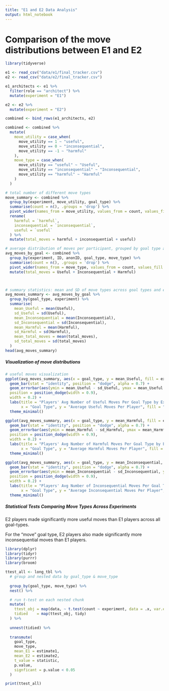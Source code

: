 ```yaml
---
title: "E1 and E2 Data Analysis"
output: html_notebook
---
```


# Comparison of the move distributions between E1 and E2

```r
library(tidyverse)

e1 <- read_csv("data/e1/final_tracker.csv")
e2 <- read_csv("data/e2/final_tracker.csv")

e1_architects <- e1 %>%
  filter(role == "architect") %>%
  mutate(experiment = "E1")

e2 <- e2 %>%
  mutate(experiment = "E2")

combined <- bind_rows(e1_architects, e2)

combined <- combined %>%
  mutate(
    move_utility = case_when(
      move_utility == 1 ~ "useful",
      move_utility == 0 ~ "inconsequential",
      move_utility == -1 ~ "harmful"
    ),
    move_type = case_when(
      move_utility == "useful" ~ "Useful",
      move_utility == "inconsequential" ~ "Inconsequential",
      move_utility == "harmful" ~ "Harmful"
    )
  )

# total number of different move types
move_summary <- combined %>%
  group_by(experiment, move_utility, goal_type) %>%
  summarise(count = n(), .groups = 'drop') %>%
  pivot_wider(names_from = move_utility, values_from = count, values_fill = 0) %>%
  rename(
    harmful = `harmful`,
    inconsequential = `inconsequential`,
    useful = `useful`
  ) %>%
  mutate(total_moves = harmful + inconsequential + useful)

# average distribution of moves per participant, grouped by goal type and experiment
avg_moves_by_goal <- combined %>%
  group_by(experiment, ID, anonID, goal_type, move_type) %>%
  summarise(count = n(), .groups = 'drop') %>%
  pivot_wider(names_from = move_type, values_from = count, values_fill = 0) %>%
  mutate(total_moves = Useful + Inconsequential + Harmful)



# summary statistics: mean and SD of move types across goal types and experiments
avg_moves_summary <- avg_moves_by_goal %>%
  group_by(goal_type, experiment) %>%
  summarise(
    mean_Useful = mean(Useful),
    sd_Useful = sd(Useful),
    mean_Inconsequential = mean(Inconsequential),
    sd_Inconsequential = sd(Inconsequential),
    mean_Harmful = mean(Harmful),
    sd_Harmful = sd(Harmful),
    mean_total_moves = mean(total_moves),
    sd_total_moves = sd(total_moves)
  )
head(avg_moves_summary)

```

##### Visualization of move distributions

```r
# useful moves visualization
ggplot(avg_moves_summary, aes(x = goal_type, y = mean_Useful, fill = experiment)) +
  geom_bar(stat = "identity", position = "dodge", alpha = 0.7) + 
  geom_errorbar(aes(ymin = mean_Useful - sd_Useful, ymax = mean_Useful + sd_Useful),
  position = position_dodge(width = 0.9),
  width = 0.2) +
  labs(title = "Players' Avg Number of Useful Moves Per Goal Type by Experiment",
       x = "Goal Type", y = "Average Useful Moves Per Player", fill = "Experiment" ) +
  theme_minimal()

ggplot(avg_moves_summary, aes(x = goal_type, y = mean_Harmful, fill = experiment)) +
  geom_bar(stat = "identity", position = "dodge", alpha = 0.7) +
  geom_errorbar(aes(ymin = mean_Harmful - sd_Harmful, ymax = mean_Harmful + sd_Harmful),
  position = position_dodge(width = 0.9),
  width = 0.2) +
  labs(title = "Players' Avg Number of Harmful Moves Per Goal Type by Experiment",
       x = "Goal Type", y = "Average Harmful Moves Per Player", fill = "Experiment") +
  theme_minimal()

ggplot(avg_moves_summary, aes(x = goal_type, y = mean_Inconsequential, fill = experiment)) +
  geom_bar(stat = "identity", position = "dodge", alpha = 0.7) +
  geom_errorbar(aes(ymin = mean_Inconsequential - sd_Inconsequential, ymax = mean_Inconsequential + sd_Inconsequential),
  position = position_dodge(width = 0.9),
  width = 0.2) +
  labs(title = "Players' Avg Number of Inconsequential Moves Per Goal Type by Experiment",
       x = "Goal Type", y = "Average Inconsequential Moves Per Player", fill = "Experiment") +
  theme_minimal()
```

##### Statistical Tests Comparing Move Types Across Experiments

E2 players made significantly more useful moves than E1 players across all goal-types. 

For the "move" goal type, E2 players also made significantly more inconsequential moves than E1 players. 

```r

library(dplyr)
library(tidyr)
library(purrr)
library(broom)

ttest_all <- long_tbl %>%
  # group and nested data by goal_type & move_type
  
  group_by(goal_type, move_type) %>%
  nest() %>%

  # run t-test on each nested chunk
  mutate(
    ttest_obj = map(data, ~ t.test(count ~ experiment, data = .x, var.equal = TRUE)),
    tidied    = map(ttest_obj, tidy)
  ) %>%
  
  unnest(tidied) %>%
  
  transmute(
    goal_type,
    move_type,
    mean_E1 = estimate1,
    mean_E2 = estimate2,
    t_value = statistic,
    p.value,
    signficant = p.value < 0.05
  )

print(ttest_all)






```











